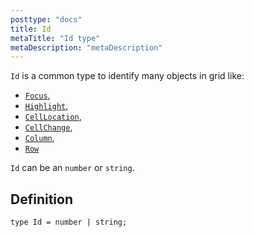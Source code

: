 ```yaml
---
posttype: "docs"
title: Id
metaTitle: "Id type"
metaDescription: "metaDescription"
---
```


`Id` is a common type to identify many objects in grid like: 
- [`Focus`](link),  
- [`Highlight`](link), 
- [`CellLocation`](link),  
- [`CellChange`](link),  
- [`Column`](link), 
- [`Row`](link)

`Id` can be an `number` or `string`.

## Definition

```tsx
type Id = number | string;
```